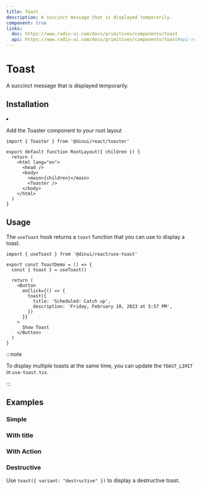 ```yaml
---
title: Toast
description: A succinct message that is displayed temporarily.
component: true
links:
  doc: https://www.radix-ui.com/docs/primitives/components/toast
  api: https://www.radix-ui.com/docs/primitives/components/toast#api-reference
---
```


# Toast

A succinct message that is displayed temporarily.


<Example path="ui/toast-demo" />

## Installation


<InstallationGuide path="ui/toast">
<li>
<p>Add the Toaster component to your root layout</p>

```tsx
import { Toaster } from '@dinui/react/toaster'

export default function RootLayout({ children }) {
  return (
    <html lang="en">
      <head />
      <body>
        <main>{children}</main>
        <Toaster />
      </body>
    </html>
  )
}
```

</li>
</InstallationGuide>

## Usage

The `useToast` hook returns a `toast` function that you can use to display a toast.

```tsx
import { useToast } from '@dinui/react/use-toast'
```

```tsx {2,7-10}
export const ToastDemo = () => {
  const { toast } = useToast()

  return (
    <Button
      onClick={() => {
        toast({
          title: 'Scheduled: Catch up',
          description: 'Friday, February 10, 2023 at 5:57 PM',
        })
      }}
    >
      Show Toast
    </Button>
  )
}
```

:::note

To display multiple toasts at the same time, you can update the `TOAST_LIMIT` in `use-toast.tsx`.

:::

## Examples

### Simple

<Example path="ui/toast-simple" />

### With title

<Example path="ui/toast-with-title" />

### With Action

<Example path="ui/toast-with-action" />

### Destructive

Use `toast({ variant: "destructive" })` to display a destructive toast.

<Example path="ui/toast-destructive" />

